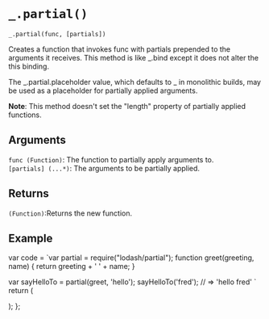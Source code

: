 # `_.partial()`

`_.partial(func, [partials])`

Creates a function that invokes func with partials prepended to the arguments it receives. This method is like _.bind except it does not alter the this binding.

The _.partial.placeholder value, which defaults to _ in monolithic builds, may be used as a placeholder for partially applied arguments.

**Note**: This method doesn't set the "length" property of partially applied functions.


## Arguments
`func (Function)`: The function to partially apply arguments to.  
`[partials] (...*)`:  The arguments to be partially applied.

## Returns
`(Function)`:Returns the new function.

## Example


var code =  `var partial = require("lodash/partial");
function greet(greeting, name) {
  return greeting + ' ' + name;
}
 
var sayHelloTo = partial(greet, 'hello');
sayHelloTo('fred');
// => 'hello fred'
`   
  return (
    <div>
      <Embed source={code} />
    </div>
  );
};

<Demo/>





